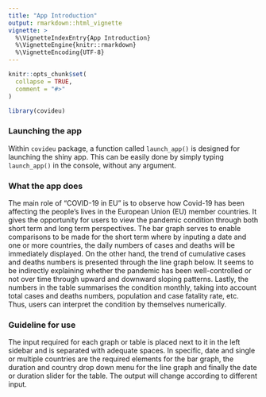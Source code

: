 ```yaml
---
title: "App Introduction"
output: rmarkdown::html_vignette
vignette: >
  %\VignetteIndexEntry{App Introduction}
  %\VignetteEngine{knitr::rmarkdown}
  %\VignetteEncoding{UTF-8}
---
```


```r
knitr::opts_chunk$set(
  collapse = TRUE,
  comment = "#>"
)
```

```r
library(covideu)
```

### Launching the app
Within `covideu` package, a function called `launch_app()` is designed for launching the shiny app. This can be easily done by simply typing `launch_app()` in the console, without any argument.

### What the app does
The main role of "COVID-19 in EU" is to observe how Covid-19 has been affecting the people's lives in the European Union (EU) member countries. It gives the opportunity for users to view the pandemic condition through both short term and long term perspectives. The bar graph serves to enable comparisons to be made for the short term where by inputing a date and one or more countries, the daily numbers of cases and deaths will be immediately displayed. On the other hand, the trend of cumulative cases and deaths numbers is presented through the line graph below. It seems to be indirectly explaining whether the pandemic has been well-controlled or not over time through upward and downward sloping patterns. Lastly, the numbers in the table summarises the condition monthly, taking into account total cases and deaths numbers, population and case fatality rate, etc. Thus, users can interpret the condition by themselves numerically.

### Guideline for use
The input required for each graph or table is placed next to it in the left sidebar and is separated with adequate spaces. In specific, date and single or multiple countries are the required elements for the bar graph, the duration and country drop down menu for the line graph and finally the date or duration slider for the table. The output will change according to different input.